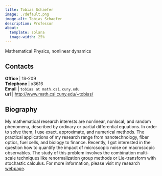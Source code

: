 ```yaml
---
title: Tobias Schaefer
image: ./default.png
image-alt: Tobias Schaefer
description: Professor
about:
  template: solana
  image-width: 25%
---
```



Mathematical Physics, nonlinear dynamics


## Contacts

**Office**    | 1S-209     <br/>
<i class="bi bi-telephone"></i> **Telephone** | x3616<br/>
<i class="bi bi-mailbox"></i> **Email**     | `tobias at math.csi.cuny.edu`    <br/>
<i class="bi bi-x-diamond"></i>**url**  | [http://www.math.csi.cuny.edu/~tobias/](http://www.math.csi.cuny.edu/~tobias/)  <br/>

## Biography

My mathematical research interests are nonlinear, nonlocal, and random
phenomena, described by ordinary or partial differential
equations. In order to solve them, I use exact, approximate, and
numerical methods. The practical applications of my research range
from nanotechnology, fiber optics, fuel cells, and biology to
finance. Recently, I got interested in the question how to quantify
the impact of microscopic noise on macroscopic observables. The study
of this problem involves the combination multi-scale techniques like
renormalization group methods or Lie-transform with stochastic
calculus. For more information, please visit my research
[webpage](http://www.math.csi.cuny.edu/~tobias/).


